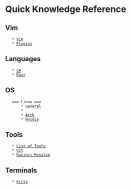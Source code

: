 = Quick Knowledge Reference =

== Vim ==
    * [[Vim/Vim|Vim]]
    * [[Vim/Plugins|Plugins]]

== Languages ==
    * [[Languages/C-Sharp|C#]]
    * [[Languages/Rust|Rust]]

== OS ==
    === Linux ===
        * [[OS/Linux/Linux|General]]
        * {{https://github.com/lucas-miranda/linux-customization|Customization}}
        * [[OS/Linux/Arch|Arch]]
        * [[OS/Linux/Nvidia|Nvidia]]

== Tools ==
    * [[Tools/List|List of Tools]]
    * [[Tools/Git|Git]]
    * [[Tools/Davinci Resolve|Davinci Resolve]]

== Terminals ==
    * [[Terminals/Kitty|Kitty]]
